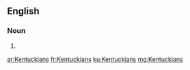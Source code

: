 ==English==

===Noun===
{{head|en}}

# {{plural of|Kentuckian}}

[[ar:Kentuckians]]
[[fr:Kentuckians]]
[[ku:Kentuckians]]
[[mg:Kentuckians]]